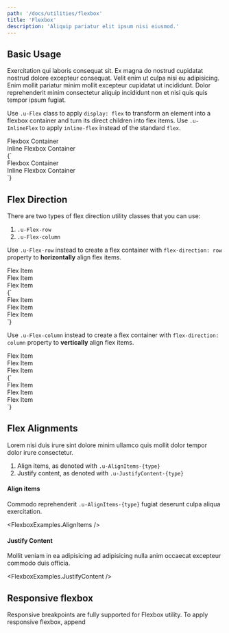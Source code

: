 ```yaml
---
path: '/docs/utilities/flexbox'
title: 'Flexbox'
description: 'Aliquip pariatur elit ipsum nisi eiusmod.'
---
```



## Basic Usage

Exercitation qui laboris consequat sit. Ex magna do nostrud cupidatat nostrud dolore excepteur consequat.
Velit enim ut culpa nisi eu adipisicing. Enim mollit pariatur minim mollit excepteur cupidatat ut incididunt.
Dolor reprehenderit minim consectetur aliquip incididunt non et nisi quis quis tempor ipsum fugiat.

Use `.u-Flex` class to apply `display: flex` to transform an element into a flexbox container and turn its direct
children into flex items. Use `.u-InlineFlex` to apply `inline-flex` instead of the standard `flex`.

<Preview lang="html">
  <PreviewDisplay>
    <div className="DummyBlock u-Flex u-MarginBottom">Flexbox Container</div>
    <div className="DummyBlock u-InlineFlex">Inline Flexbox Container</div>
  </PreviewDisplay>
  <PreviewCode>
    {`
    <div className="u-Flex">Flexbox Container</div>
    <div className="u-InlineFlex">Inline Flexbox Container</div>
    `}
  </PreviewCode>
</Preview>

## Flex Direction

There are two types of flex direction utility classes that you can use:

1. `.u-Flex-row`
2. `.u-Flex-column`

Use `.u-Flex-row` instead to create a flex container with `flex-direction: row` property to **horizontally** align flex items.

<Preview lang="html" layout="horizontal">
  <PreviewDisplay>
    <div className="u-Flex u-Flex-row">
      <div className="DummyBlock u-MarginRight">Flex Item</div>
      <div className="DummyBlock u-MarginRight">Flex Item</div>
      <div className="DummyBlock">Flex Item</div>
    </div>
  </PreviewDisplay>
  <PreviewCode>
    {`
    <div className="u-Flex u-Flex-row">
      <div className="DummyBlock">Flex Item</div>
      <div className="DummyBlock">Flex Item</div>
      <div className="DummyBlock">Flex Item</div>
    </div>
    `}
  </PreviewCode>
</Preview>

Use `.u-Flex-column` instead to create a flex container with `flex-direction: column` property to **vertically** align flex items.

<Preview lang="html" layout="horizontal">
  <PreviewDisplay>
    <div className="u-Flex u-Flex-column">
      <div className="DummyBlock u-MarginBottom">Flex Item </div>
      <div className="DummyBlock u-MarginBottom">Flex Item </div>
      <div className="DummyBlock">Flex Item</div>
    </div>
  </PreviewDisplay>
  <PreviewCode>
    {`<div className="u-Flex u-Flex-column">
      <div className="DummyBlock">Flex Item</div>
      <div className="DummyBlock">Flex Item</div>
      <div className="DummyBlock">Flex Item</div>
    </div>
    `}
  </PreviewCode>
</Preview>

## Flex Alignments

Lorem nisi duis irure sint dolore minim ullamco quis mollit dolor tempor dolor irure consectetur.

1. Align items, as denoted with `.u-AlignItems-{type}`
2. Justify content, as denoted with `.u-JustifyContent-{type}`

#### Align items

Commodo reprehenderit `.u-AlignItems-{type}` fugiat deserunt culpa aliqua exercitation.

<FlexboxExamples.AlignItems />

#### Justify Content

Mollit veniam in ea adipisicing ad adipisicing nulla anim occaecat excepteur commodo duis officia.

<FlexboxExamples.JustifyContent />

## Responsive flexbox

Responsive breakpoints are fully supported for Flexbox utility. To apply responsive flexbox, append

